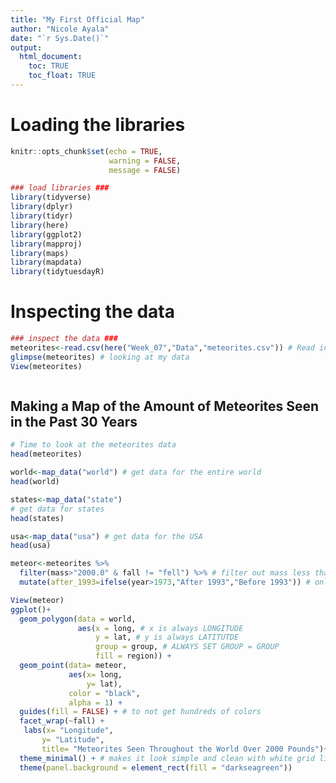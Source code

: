 ```yaml
---
title: "My First Official Map"
author: "Nicole Ayala"
date: "`r Sys.Date()`"
output: 
  html_document:
    toc: TRUE
    toc_float: TRUE
---
```


# Loading the libraries
```r
knitr::opts_chunk$set(echo = TRUE,
                      warning = FALSE,
                      message = FALSE)

### load libraries ###
library(tidyverse)
library(dplyr)
library(tidyr)
library(here)
library(ggplot2)
library(mapproj)
library(maps)
library(mapdata)
library(tidytuesdayR)

```
# Inspecting the data
```r
### inspect the data ###
meteorites<-read.csv(here("Week_07","Data","meteorites.csv")) # Read in data on meteorites
glimpse(meteorites) # looking at my data
View(meteorites)



```
## Making a Map of the Amount of __Meteorites__ Seen in the Past 30 Years
```r
# Time to look at the meteorites data
head(meteorites)               

world<-map_data("world") # get data for the entire world
head(world)

states<-map_data("state") 
# get data for states
head(states)

usa<-map_data("usa") # get data for the USA
head(usa)
```


```r
meteor<-meteorites %>%
  filter(mass>"2000.0" & fall != "fell") %>% # filter out mass less than 2000 lbs
  mutate(after_1993=ifelse(year>1973,"After 1993","Before 1993")) # only look at the last 30 years

View(meteor)
ggplot()+
  geom_polygon(data = world, 
               aes(x = long, # x is always LONGITUDE
                   y = lat, # y is always LATITUTDE
                   group = group, # ALWAYS SET GROUP = GROUP
                   fill = region)) +
  geom_point(data= meteor,
             aes(x= long,
                 y= lat),
             color = "black",
             alpha = 1) +
  guides(fill = FALSE) + # to not get hundreds of colors 
  facet_wrap(~fall) +
   labs(x= "Longitude",
       y= "Latitude",
       title= "Meteorites Seen Throughout the World Over 2000 Pounds")+
  theme_minimal() + # makes it look simple and clean with white grid lines
  theme(panel.background = element_rect(fill = "darkseagreen")) 
```
